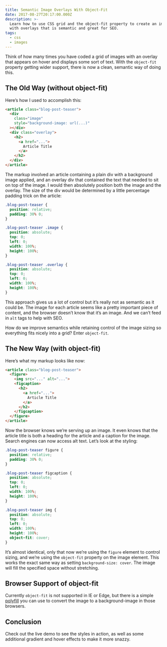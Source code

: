 ```yaml
---
title: Semantic Image Overlays With Object-Fit
date: 2017-08-27T20:17:00.000Z
description: >-
  Learn how to use CSS grid and the object-fit property to create an image grid
  with overlays that is semantic and great for SEO.
tags:
  - css
  - images
---
```

Think of how many times you have coded a grid of images with an overlay that appears on hover and displays some sort of text. With the `object-fit` property getting wider support, there is now a clean, semantic way of doing this.

## The Old Way (without object-fit)

Here’s how I used to accomplish this:

```html
<article class="blog-post-teaser">
  <div
    class="image"
    style="background-image: url(...)"
  ></div>
  <div class="overlay">
    <h2>
      <a href="...">
        Article Title
      </a>
    </h2>
  </div>
</article>
```

The markup involved an article containing a plain div with a background image applied, and an overlay div that contained the text that needed to sit on top of the image. I would then absolutely position both the image and the overlay. The size of the div would be determined by a little percentage padding trick on the article:

```css
.blog-post-teaser {
  position: relative;
  padding: 30% 0;
}

.blog-post-teaser .image {
  position: absolute;
  top: 0;
  left: 0;
  width: 100%;
  height: 100%;
}

.blog-post-teaser .overlay {
  position: absolute;
  top: 0;
  left: 0;
  width: 100%;
  height: 100%;
}
```

This approach gives us a lot of control but it’s really not as semantic as it could be. The image for each article seems like a pretty important piece of content, and the browser doesn’t know that it’s an image. And we can’t feed in `alt` tags to help with SEO.

How do we improve semantics while retaining control of the image sizing so everything fits nicely into a grid? Enter `object-fit`.

## The New Way (with object-fit)

Here’s what my markup looks like now:

```html
<article class="blog-post-teaser">
  <figure>
    <img src="..." alt="...">
    <figcaption>
      <h2>
        <a href="...">
          Article Title
        </a>
      </h2>
    </figcaption>
  </figure>
</article>
```

Now the browser knows we’re serving up an image. It even knows that the article title is both a heading for the article and a caption for the image. Search engines can now access alt text. Let’s look at the styling:

```css
.blog-post-teaser figure {
  position: relative;
  padding: 30% 0;
}

.blog-post-teaser figcaption {
  position: absolute;
  top: 0;
  left: 0;
  width: 100%;
  height: 100%;
}

.blog-post-teaser img {
  position: absolute;
  top: 0;
  left: 0;
  width: 100%;
  height: 100%;
  object-fit: cover;
}
```

It’s almost identical, only that now we’re using the `figure` element to control sizing, and we’re using the `object-fit` property on the image element. This works the exact same way as setting `background-size: cover`. The image will fill the specified space without stretching.

## Browser Support of object-fit

Currently `object-fit` is not supported in IE or Edge, but there is a simple [polyfill](https://medium.com/@primozcigler/neat-trick-for-css-object-fit-fallback-on-edge-and-other-browsers-afbc53bbb2c3) you can use to convert the image to a background-image in those browsers.

## Conclusion

Check out the live demo to see the styles in action, as well as some additional gradient and hover effects to make it more snazzy.

<Codepen id="vVEerg"/>